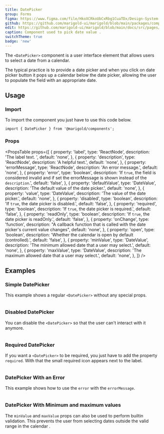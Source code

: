 ```yaml
---
title: DatePicker
group: Forms
figma: https://www.figma.com/file/HkoXCRkoUbCxRbg1CuaTDx/Design-System-Workflow?type=design&node-id=525-20350&t=2zQCxP1phXqF5T2J-0
github: https://github.com/marigold-ui/marigold/blob/main/packages/components/src/DatePicker/DatePicker.tsx
edit: https://github.com/marigold-ui/marigold/blob/main/docs/src/pages/components/date-picker.mdx
caption: Component used to pick date value .
switchTheme: true
badge: 'new'
---
```


The `<DatePicker>` component is a user interface element that allows users to select a date from a calendar.

The typical practice is to provide a date picker and when you click on date picker button it pops up a calendar below the date picker, allowing the user to populate the field with an appropriate date.

<Preview>
  <BasicDatePicker />
</Preview>

## Usage

### Import

To import the component you just have to use this code below.

```tsx
import { DatePicker } from '@marigold/components';
```

### Props

<PropsTable
  props={[
    {
      property: 'label',
      type: 'ReactNode',
      description: 'The label text. ',
      default: 'none',
    },
    {
      property: 'description',
      type: 'ReactNode',
      description: 'A helpful text.',
      default: 'none',
    },
    {
      property: 'errorMessage',
      type: 'ReactNode',
      description: 'An error message.',
      default: 'none',
    },
    {
      property: 'error',
      type: 'boolean',
      description:
        'If `true`, the field is considered invalid and if set the errorMessage is shown instead of the `description`.',
      default: 'false',
    },
    {
      property: 'defaultValue',
      type: 'DateValue',
      description: 'The default value of the date picker.',
      default: 'none',
    },
    {
      property: 'value',
      type: 'DateValue',
      description: 'The value of the date picker.',
      default: 'none',
    },
    {
      property: 'disabled',
      type: 'boolean',
      description: 'If `true`, the date picker is disabled.',
      default: 'false',
    },
    {
      property: 'required',
      type: 'boolean',
      description: 'If `true`, the date picker is required.',
      default: 'false',
    },
    {
      property: 'readOnly',
      type: 'boolean',
      description: 'If `true`, the date picker is readOnly.',
      default: 'false',
    },
    {
      property: 'onChange',
      type: 'function',
      description:
        "A callback function that is called with the date picker's current value changes",
      default: 'none',
    },
    {
      property: 'open',
      type: 'boolean',
      description: 'Whether the calendar is open by default (controlled).',
      default: 'false',
    },
    {
      property: 'minValue',
      type: 'DateValue',
      description: 'The minimum allowed date that a user may select.',
      default: 'none',
    },
    {
      property: 'maxValue',
      type: 'DateValue',
      description: 'The maximum allowed date that a user may select.',
      default: 'none',
    },
  ]}
/>

## Examples

### Simple DatePicker

This example shows a regular `<DatePicker>` without any special props.

```tsx preview file=components/DatePicker/date-picker-basic.demo.tsx

```

### Disabled DatePicker

You can disable the `<DatePicker>` so that the user can't interact with it anymore.

```tsx preview file=components/DatePicker/date-picker-disabled.demo.tsx

```

### Required DatePicker

If you want a `<DatePicker>` to be required, you just have to add the property `required`. With that the small required icon appears next to the label.

```tsx preview file=components/DatePicker/date-picker-required.demo.tsx

```

### DatePicker With an Error

This example shows how to use the `error` with the `errorMessage`.

```tsx preview file=components/DatePicker/date-picker-error.demo.tsx

```

### DatePicker With Minimum and maximum values

The `minValue` and `maxValue` props can also be used to perform builtin validation. This prevents the user from selecting dates outside the valid range in the calendar .

```tsx preview file=components/DatePicker/date-picker-min-max.demo.tsx

```
